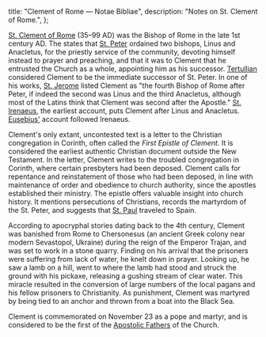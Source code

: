   title: "Clement of Rome — Notae Bibliae",
  description: "Notes on St. Clement of Rome.",
};

<Initial text="Clement of Rome"/>

[St. Clement of Rome](/glossary/names#clement) (35–99 AD) was the Bishop of Rome in the late 1st century AD. The *<Definition lang="latin" anchor="liber-pontificalis" text="Liber Pontificalis" />* states that [St. Peter](/people/saints/apostles/peter) ordained two bishops, Linus and Anacletus, for the priestly service of the community, devoting himself instead to prayer and preaching, and that it was to Clement that he entrusted the Church as a whole, appointing him as his successor. [Tertullian](/people/scholars/tertullian) considered Clement to be the immediate successor of St. Peter. In one of his works, [St. Jerome](/people/saints/latin-fathers/jerome-of-stridon) listed Clement as "the fourth Bishop of Rome after Peter, if indeed the second was Linus and the third Anacletus, although most of the Latins think that Clement was second after the Apostle." [St. Irenaeus](/people/saints/greek-fathers/irenaeus-of-lyon), the earliest account, puts Clement after Linus and Anacletus. [Eusebius'](/people/scholars/eusebius) account followed Irenaeus.

Clement's only extant, uncontested text is a letter to the Christian congregation in Corinth, often called the *First Epistle of Clement*. It is considered the earliest authentic Christian document outside the New Testament. In the letter, Clement writes to the troubled congregation in Corinth, where certain presbyters had been deposed. Clement calls for repentance and reinstatement of those who had been deposed, in line with maintenance of order and obedience to church authority, since the apostles established their ministry. The epistle offers valuable insight into church history. It mentions persecutions of Christians, records the martyrdom of the St. Peter, and suggests that [St. Paul](/people/saints/apostles/paul) traveled to Spain.

According to apocryphal stories dating back to the 4th century, Clement was banished from Rome to Chersonesus (an ancient Greek colony near modern Sevastopol, Ukraine) during the reign of the Emperor Trajan, and was set to work in a stone quarry. Finding on his arrival that the prisoners were suffering from lack of water, he knelt down in prayer. Looking up, he saw a lamb on a hill, went to where the lamb had stood and struck the ground with his pickaxe, releasing a gushing stream of clear water. This miracle resulted in the conversion of large numbers of the local pagans and his fellow prisoners to Christianity. As punishment, Clement was martyred by being tied to an anchor and thrown from a boat into the Black Sea.

Clement is commemorated on November 23 as a pope and martyr, and is considered to be the first of the [Apostolic Fathers](/people/saints/apostolic-fathers) of the Church.
